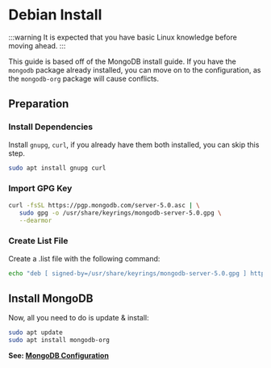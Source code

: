 # Debian Install


:::warning
It is expected that you have basic Linux knowledge before moving ahead.
:::

This guide is based off of the MongoDB install guide. If you have the `mongodb` package already installed, you can move on to the configuration, as the `mongodb-org` package will cause conflicts.

## Preparation

### Install Dependencies

Install `gnupg`, `curl`, if you already have them both installed, you can skip this step.

```bash
sudo apt install gnupg curl
```

### Import GPG Key

```bash
curl -fsSL https://pgp.mongodb.com/server-5.0.asc | \
   sudo gpg -o /usr/share/keyrings/mongodb-server-5.0.gpg \
   --dearmor
```

### Create List File

Create a .list file with the following command:

```bash
echo "deb [ signed-by=/usr/share/keyrings/mongodb-server-5.0.gpg ] http://repo.mongodb.org/apt/debian bullseye/mongodb-org/5.0 main" | sudo tee /etc/apt/sources.list.d/mongodb-org-5.0.list
```

## Install MongoDB

Now, all you need to do is update & install:

```bash
sudo apt update
sudo apt install mongodb-org
```

**See: [MongoDB Configuration](./configuration)**
